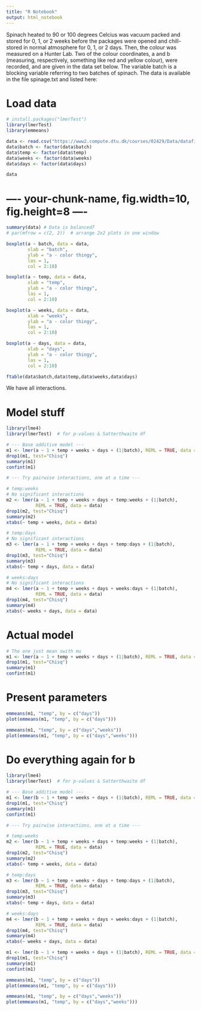 ```yaml
---
title: "R Notebook"
output: html_notebook
---
```



Spinach heated to 90 or 100 degrees Celcius was vacuum packed and stored for 0, 1,
or 2 weeks before the packages were opened and chill-stored in normal atmosphere
for 0, 1, or 2 days. Then, the colour was measured on a Hunter Lab. Two of the colour
coordinates, a and b (measuring, respectively, something like red and yellow colour),
were recorded, and are given in the data set below. The variable batch is a blocking
variable referring to two batches of spinach. The data is available in the file spinage.txt
and listed here:

# Load data 
```r
# install.packages("lmerTest")
library(lmerTest)
library(emmeans)
```


```r
data <- read.csv("https://www2.compute.dtu.dk/courses/02429/Data/datafiles/spinage.txt")
data$batch <- factor(data$batch) 
data$temp <- factor(data$temp)
data$weeks <- factor(data$weeks)
data$days <- factor(data$days)

data

```

# ---- your-chunk-name, fig.width=10, fig.height=8 ----
```r

summary(data) # Data is balanced7
# par(mfrow = c(2, 2))  # arrange 2x2 plots in one window

boxplot(a ~ batch, data = data,
        xlab = "batch",
        ylab = "a - color thingy",
        las = 1,
        col = 2:10)

boxplot(a ~ temp, data = data,
        xlab = "temp",
        ylab = "a - color thingy",
        las = 1,
        col = 2:10)

boxplot(a ~ weeks, data = data,
        xlab = "weeks",
        ylab = "a - color thingy",
        las = 1,
        col = 2:10)

boxplot(a ~ days, data = data,
        xlab = "days",
        ylab = "a - color thingy",
        las = 1,
        col = 2:10)

ftable(data$batch,data$temp,data$weeks,data$days)


```
We have all interactions.

# Model stuff
```r
library(lme4)
library(lmerTest)  # for p-values & Satterthwaite df

# --- Base additive model ---
m1 <- lmer(a ~ 1 + temp + weeks + days + (1|batch), REML = TRUE, data = data)
drop1(m1, test="Chisq")
summary(m1)
confint(m1)

# --- Try pairwise interactions, one at a time ---

# temp:weeks
# No significant interactions
m2 <- lmer(a ~ 1 + temp + weeks + days + temp:weeks + (1|batch),
           REML = TRUE, data = data)
drop1(m2, test="Chisq")
summary(m2)
xtabs(~ temp + weeks, data = data)

# temp:days
# No significant interactions
m3 <- lmer(a ~ 1 + temp + weeks + days + temp:days + (1|batch),
           REML = TRUE, data = data)
drop1(m3, test="Chisq")
summary(m3)
xtabs(~ temp + days, data = data)

# weeks:days
# No significant interactions
m4 <- lmer(a ~ 1 + temp + weeks + days + weeks:days + (1|batch),
           REML = TRUE, data = data)
drop1(m4, test="Chisq")
summary(m4)
xtabs(~ weeks + days, data = data)
```

# Actual model
```r
# The one just mean swith mu
m1 <- lmer(a ~ 1 + temp + weeks + days + (1|batch), REML = TRUE, data = data)
drop1(m1, test="Chisq")
summary(m1)
confint(m1)
```

# Present parameters
```r
emmeans(m1, "temp", by = c("days"))
plot(emmeans(m1, "temp", by = c("days")))

emmeans(m1, "temp", by = c("days","weeks"))
plot(emmeans(m1, "temp", by = c("days","weeks")))
```



# Do everything again for b

```r
library(lme4)
library(lmerTest)  # for p-values & Satterthwaite df

# --- Base additive model ---
m1 <- lmer(b ~ 1 + temp + weeks + days + (1|batch), REML = TRUE, data = data)
drop1(m1, test="Chisq")
summary(m1)
confint(m1)

# --- Try pairwise interactions, one at a time ---

# temp:weeks
m2 <- lmer(b ~ 1 + temp + weeks + days + temp:weeks + (1|batch),
           REML = TRUE, data = data)
drop1(m2, test="Chisq")
summary(m2)
xtabs(~ temp + weeks, data = data)

# temp:days
m3 <- lmer(b ~ 1 + temp + weeks + days + temp:days + (1|batch),
           REML = TRUE, data = data)
drop1(m3, test="Chisq")
summary(m3)
xtabs(~ temp + days, data = data)

# weeks:days
m4 <- lmer(b ~ 1 + temp + weeks + days + weeks:days + (1|batch),
           REML = TRUE, data = data)
drop1(m4, test="Chisq")
summary(m4)
xtabs(~ weeks + days, data = data)

```

```r
m1 <- lmer(b ~ 1 + temp + weeks + days + (1|batch), REML = TRUE, data = data)
drop1(m1, test="Chisq")
summary(m1)
confint(m1)

```

```r
emmeans(m1, "temp", by = c("days"))
plot(emmeans(m1, "temp", by = c("days")))

emmeans(m1, "temp", by = c("days","weeks"))
plot(emmeans(m1, "temp", by = c("days","weeks")))

```



